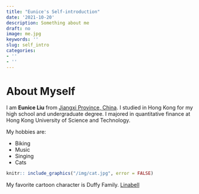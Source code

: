 ```yaml
---
title: "Eunice's Self-introduction"
date: '2021-10-20'
description: Something about me
draft: no
image: me.jpg
keywords: ''
slug: self_intro
categories:
- ''
- ''
---
```



# About Myself

I am **Eunice Liu** from [Jiangxi Province, China](https://en.wikipedia.org/wiki/Jiangxi). I studied in Hong Kong for my high school and undergraduate degree. I majored in quantitative finance at Hong Kong University of Science and Technology. 

My hobbies are:

- Biking
- Music
- Singing
- Cats
```r
knitr:: include_graphics("/img/cat.jpg", error = FALSE)
```

My favorite cartoon character is Duffy Family.
[Linabell](linabell.jpg)

